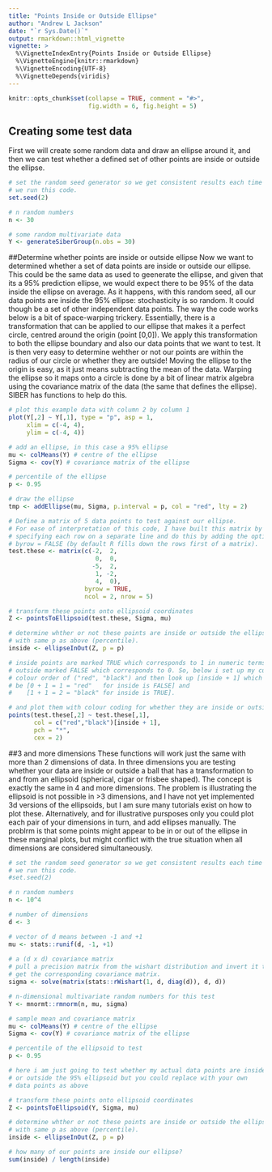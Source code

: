 ```yaml
---
title: "Points Inside or Outside Ellipse"
author: "Andrew L Jackson"
date: "`r Sys.Date()`"
output: rmarkdown::html_vignette
vignette: >
  %\VignetteIndexEntry{Points Inside or Outside Ellipse}
  %\VignetteEngine{knitr::rmarkdown}
  %\VignetteEncoding{UTF-8}
  %\VignetteDepends{viridis}
---
```


```r
knitr::opts_chunk$set(collapse = TRUE, comment = "#>", 
                      fig.width = 6, fig.height = 5)

```

## Creating some test data
First we will create some random data and draw an ellipse around it, and then we can test whether a defined set of other points are inside or outside the ellipse.

```r

# set the random seed generator so we get consistent results each time 
# we run this code.
set.seed(2)

# n random numbers
n <- 30

# some random multivariate data
Y <- generateSiberGroup(n.obs = 30)

```
##Determine whether points are inside or outside ellipse
Now we want to determined whether a set of data points are inside or outside our ellipse. This could be the same data as used to geenerate the ellipse, and given that its a 95% prediction ellipse, we would expect there to be 95% of the data inside the ellipse on average. As it happens, with this random seed, all our data points are inside the 95% ellipse: stochasticity is so random. It could though be a set of other independent data points. The way the code works below is a bit of space-warping trickery. Essentially, there is a transformation that can be applied to our ellipse that makes it a perfect circle, centred around the origin (point [0,0]). We apply this transformation to both the ellipse boundary and also our data points that we want to test. It is then very easy to determine wehther or not our points are within the radius of our circle or whether they are outside! Moving the ellipse to the origin is easy, as it just means subtracting the mean of the data. Warping the ellipse so it maps onto a circle is done by a bit of linear matrix algebra using the covariance matrix of the data (the same that defines the ellipse). SIBER has functions to help do this.

```r

# plot this example data with column 2 by column 1
plot(Y[,2] ~ Y[,1], type = "p", asp = 1, 
     xlim = c(-4, 4), 
     ylim = c(-4, 4))

# add an ellipse, in this case a 95% ellipse
mu <- colMeans(Y) # centre of the ellipse
Sigma <- cov(Y) # covariance matrix of the ellipse

# percentile of the ellipse
p <- 0.95 

# draw the ellipse
tmp <- addEllipse(mu, Sigma, p.interval = p, col = "red", lty = 2)

# Define a matrix of 5 data points to test against our ellipse.
# For ease of interpretation of this code, I have built this matrix by 
# specifying each row on a separate line and do this by adding the option 
# byrow = FALSE (by default R fills down the rows first of a matrix).
test.these <- matrix(c(-2,  2,
                        0,  0,
                       -5,  2,
                        1, -2,
                        4,  0),
                     byrow = TRUE,
                     ncol = 2, nrow = 5)

# transform these points onto ellipsoid coordinates
Z <- pointsToEllipsoid(test.these, Sigma, mu)

# determine whther or not these points are inside or outside the ellipse drawn 
# with same p as above (percentile).
inside <- ellipseInOut(Z, p = p)

# inside points are marked TRUE which corresponds to 1 in numeric terms, and 
# outside marked FALSE which corresponds to 0. So, below i set up my custom
# colour order of ("red", "black") and then look up [inside + 1] which will 
# be [0 + 1 = 1 = "red"   for inside is FALSE] and 
#    [1 + 1 = 2 = "black" for inside is TRUE].

# and plot them with colour coding for whether they are inside or outside
points(test.these[,2] ~ test.these[,1], 
       col = c("red","black")[inside + 1], 
       pch = "*",
       cex = 2)

```

##3 and more dimensions
These functions will work just the same with more than 2 dimensions of data. In three dimensions you are testing whether your data are inside or outside a ball that has a transformation to and from an ellipsoid (spherical, cigar or frisbee shaped). The concept is exactly the same in 4 and more dimensions. The problem is illustrating the ellipsoid is not possible in >3 dimensions, and I have not yet implemented 3d versions of the ellipsoids, but I am sure many tutorials exist on how to plot these. Alternatively, and for illustrative pursposes only you could plot each pair of your dimensions in turn, and add ellipses manually. The problrm is that some points might appear to be in or out of the ellipse in these marginal plots, but might conflict with the true situation when all dimensions are considered simultaneously.

```r
# set the random seed generator so we get consistent results each time 
# we run this code.
#set.seed(2)

# n random numbers
n <- 10^4

# number of dimensions
d <- 3

# vector of d means between -1 and +1
mu <- stats::runif(d, -1, +1)
  
# a (d x d) covariance matrix
# pull a precision matrix from the wishart distribution and invert it to 
# get the corresponding covariance matrix.
sigma <- solve(matrix(stats::rWishart(1, d, diag(d)), d, d))

# n-dimensional multivariate random numbers for this test
Y <- mnormt::rmnorm(n, mu, sigma)  

# sample mean and covariance matrix
mu <- colMeans(Y) # centre of the ellipse
Sigma <- cov(Y) # covariance matrix of the ellipse

# percentile of the ellipsoid to test
p <- 0.95 

# here i am just going to test whether my actual data points are inside
# or outside the 95% ellipsoid but you could replace with your own 
# data points as above

# transform these points onto ellipsoid coordinates
Z <- pointsToEllipsoid(Y, Sigma, mu)

# determine whther or not these points are inside or outside the ellipse drawn 
# with same p as above (percentile).
inside <- ellipseInOut(Z, p = p)

# how many of our points are inside our ellipse?
sum(inside) / length(inside)

```

